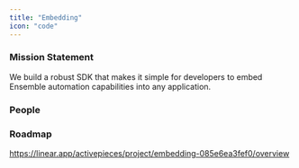 ```yaml
---
title: "Embedding"
icon: "code"
---
```



### Mission Statement

We build a robust SDK that makes it simple for developers to embed Ensemble automation capabilities into any application.

### People

<CardGroup col={3}>
<Snippet file="profile/abdulyki.mdx" />
<Snippet file="profile/mo.mdx" />
</CardGroup>


### Roadmap

https://linear.app/activepieces/project/embedding-085e6ea3fef0/overview